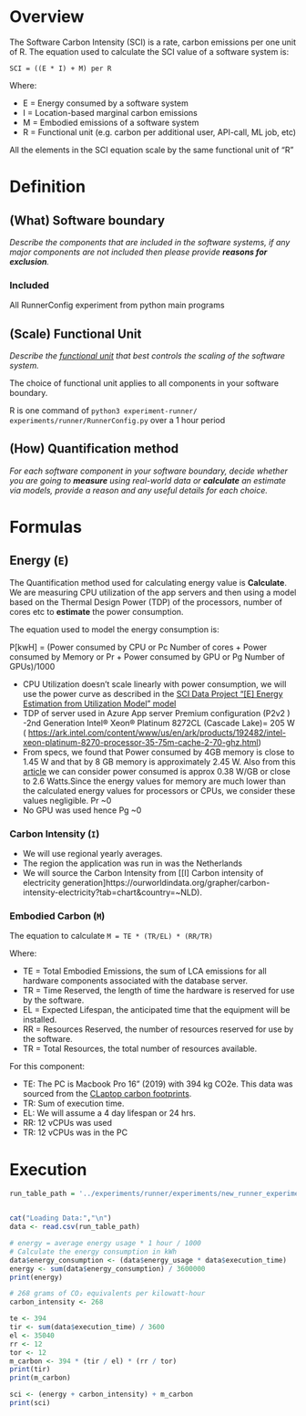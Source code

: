 # Overview
The Software Carbon Intensity (SCI) is a rate, carbon emissions per one unit of R. The equation used to calculate the SCI value of a software system is:

`SCI = ((E * I) + M) per R`

Where:

- E = Energy consumed by a software system
- I = Location-based marginal carbon emissions
- M = Embodied emissions of a software system
- R = Functional unit (e.g. carbon per additional user, API-call, ML job, etc) 

All the elements in the SCI equation scale by the same functional unit of “R”

# Definition

## (What) Software boundary
*Describe the components that are included in the software systems, if any major components are not included then please provide **reasons for exclusion**.*

### Included

All RunnerConfig experiment from python main programs

## (Scale) Functional Unit

*Describe the [functional unit](https://github.com/Green-Software-Foundation/software_carbon_intensity/blob/main/Software_Carbon_Intensity/Software_Carbon_Intensity_Specification.md#functional-unit-r) that best controls the scaling of the software system.*

The choice of functional unit applies to all components in your software boundary. 

R is one command of `python3 experiment-runner/ experiments/runner/RunnerConfig.py` over a 1 hour period

## (How) Quantification method

*For each software component in your software boundary, decide whether you are going to **measure** using real-world data or **calculate** an estimate via models, provide a reason and any useful details for each choice.
*


# Formulas

## Energy (`E`)
The Quantification method used for calculating energy value is **Calculate**. We are measuring CPU utilization of the app servers and then using a model based on the Thermal Design Power (TDP) of the processors, number of cores etc to **estimate** the power consumption.

The equation used to model the energy consumption is:

P[kwH] = (Power consumed by CPU or Pc Number of cores + Power consumed by Memory or Pr + Power consumed by GPU or Pg Number of GPUs)/1000

* CPU Utilization doesn’t scale linearly with power consumption, we will use the power curve as described in the [SCI Data Project “[E] Energy Estimation from Utilization Model” model](https://docs.google.com/spreadsheets/d/1Viv94rMKH-fJrfD9Nn9_qkiAg1PDfIfJUAHRX9slG7A/edit#gid=526989613)
* TDP of server used in Azure App server Premium configuration (P2v2 ) -2nd Generation Intel® Xeon® Platinum 8272CL (Cascade Lake)= 205 W ( [https://ark.intel.com/content/www/us/en/ark/products/192482/intel-xeon-platinum-8270-processor-35-75m-cache-2-70-ghz.html](https://ark.intel.com/content/www/us/en/ark/products/192482/intel-xeon-platinum-8270-processor-35-75m-cache-2-70-ghz.html))
* From specs, we found that Power consumed by 4GB memory is close to 1.45 W and that by 8 GB memory is approximately 2.45 W. Also from this [article](https://medium.com/teads-engineering/estimating-aws-ec2-instances-power-consumption-c9745e347959) we can consider power consumed is approx 0.38 W/GB or close to 2.6 Watts.Since the energy values for memory are much lower than the calculated energy values for processors or CPUs, we consider these values negligible. Pr ~0
* No GPU was used hence Pg ~0

### Carbon Intensity (`I`)

* We will use regional yearly averages.
* The region the application was run in was the Netherlands
* We will source the Carbon Intensity from [[I] Carbon intensity of electricity generation]https://ourworldindata.org/grapher/carbon-intensity-electricity?tab=chart&country=~NLD).


### Embodied Carbon (`M`)

The equation to calculate `M = TE * (TR/EL) * (RR/TR)`

Where:

* TE = Total Embodied Emissions, the sum of LCA emissions for all hardware components associated with the database server.
* TR = Time Reserved, the length of time the hardware is reserved for use by the software.
* EL = Expected Lifespan, the anticipated time that the equipment will be installed.
* RR = Resources Reserved, the number of resources reserved for use by the software.
* TR = Total Resources, the total number of resources available.

For this component:

* TE: The PC is Macbook Pro 16" (2019) with 394 kg CO2e. This data was sourced from the [CLaptop carbon footprints](https://github.com/rarecoil/laptop-co2e).
* TR: Sum of execution time.
* EL: We will assume a 4 day lifespan or 24 hrs.
* RR: 12 vCPUs was used
* TR: 12 vCPUs was in the PC

# Execution

```r
run_table_path = '../experiments/runner/experiments/new_runner_experiment/run_table.csv'

```

```r
```

```r
cat("Loading Data:","\n")
data <- read.csv(run_table_path)
```

```r
# energy = average energy usage * 1 hour / 1000
# Calculate the energy consumption in kWh
data$energy_consumption <- (data$energy_usage * data$execution_time)
energy <- sum(data$energy_consumption) / 3600000
print(energy)
```
```r
# 268 grams of CO₂ equivalents per kilowatt-hour
carbon_intensity <- 268
```

```r
te <- 394
tir <- sum(data$execution_time) / 3600
el <- 35040
rr <- 12
tor <- 12
m_carbon <- 394 * (tir / el) * (rr / tor)
print(tir)
print(m_carbon)
```
```r
sci <- (energy + carbon_intensity) + m_carbon
print(sci)
```